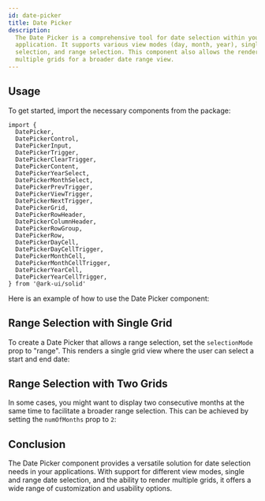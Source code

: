 ```yaml
---
id: date-picker
title: Date Picker
description:
  The Date Picker is a comprehensive tool for date selection within your
  application. It supports various view modes (day, month, year), single date
  selection, and range selection. This component also allows the rendering of
  multiple grids for a broader date range view.
---
```



## Usage

To get started, import the necessary components from the package:

```tsx
import {
  DatePicker,
  DatePickerControl,
  DatePickerInput,
  DatePickerTrigger,
  DatePickerClearTrigger,
  DatePickerContent,
  DatePickerYearSelect,
  DatePickerMonthSelect,
  DatePickerPrevTrigger,
  DatePickerViewTrigger,
  DatePickerNextTrigger,
  DatePickerGrid,
  DatePickerRowHeader,
  DatePickerColumnHeader,
  DatePickerRowGroup,
  DatePickerRow,
  DatePickerDayCell,
  DatePickerDayCellTrigger,
  DatePickerMonthCell,
  DatePickerMonthCellTrigger,
  DatePickerYearCell,
  DatePickerYearCellTrigger,
} from '@ark-ui/solid'
```

Here is an example of how to use the Date Picker component:

<Story id="Basic" />

## Range Selection with Single Grid

To create a Date Picker that allows a range selection, set the `selectionMode`
prop to "range". This renders a single grid view where the user can select a
start and end date:

<Story id="RangeWithSingleGrid" />

## Range Selection with Two Grids

In some cases, you might want to display two consecutive months at the same time
to facilitate a broader range selection. This can be achieved by setting the
`numOfMonths` prop to `2`:

<Story id="RangeWithTwoGrids" />

## Conclusion

The Date Picker component provides a versatile solution for date selection needs
in your applications. With support for different view modes, single and range
date selection, and the ability to render multiple grids, it offers a wide range
of customization and usability options.
